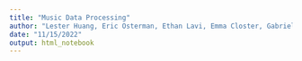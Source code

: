 ---
title: "Music Data Processing"
author: "Lester Huang, Eric Osterman, Ethan Lavi, Emma Closter, Gabrielle Effendi"
date: "11/15/2022"
output: html_notebook
---

```{r}

```

